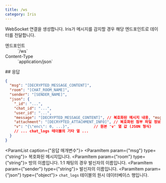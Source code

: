 ```yaml
---
title: /ws
category: Iris
---
```


<Section>
  WebSocket 연결을 생성합니다. Iris가 메시지를 감지할 경우 해당 엔드포인트로 데이터를 전달합니다.

  <Dl>
    <Dt>엔드포인트</Dt>
    <Dd>
      <Endpoint method={"POST"}>`/ws`</Endpoint>
    </Dd>
    <Dt>Content-Type</Dt>
    <Dd>
      `application/json`
    </Dd>
  </Dl>
</Section>
<Section>
  ## 응답

  ~~~json
  {
    "msg": "[DECRYPTED_MESSAGE_CONTENT]",
    "room": "[CHAT_ROOM_NAME]",
    "sender": "[SENDER_NAME]",
    "json": {
      "_id": "...",
      "chat_id": "...",
      "user_id": "...",
      "message": "[DECRYPTED_MESSAGE_CONTENT]", // 복호화된 메시지 내용, "msg" 필드와 동일
      "attachment": "[DECRYPTED_ATTACHMENT_INFO]", // 복호화된 첨부 파일 정보 (있는 경우)
      "v": "{\"enc\": 0, ...}",           // 원본 'v' 열 값 (JSON 형식)
      // ... chat_logs 테이블의 기타 열 ...
    }
  }
  ~~~

  <ParamList caption={"응답 매개변수"}>
    <ParamItem param={"msg"} type={"string"}>
      복호화된 메시지입니다.
    </ParamItem>
    <ParamItem param={"room"} type={"string"}>
      방의 이름입니다. 1:1 채팅의 경우 발신자의 이름입니다.
    </ParamItem>
    <ParamItem param={"sender"} type={"string"}>
      발신자의 이름입니다.
    </ParamItem>
    <ParamItem param={"json"} type={"object"}>
      `chat_logs` 테이블의 원시 데이터베이스 행입니다.
    </ParamItem>
  </ParamList>
</Section>